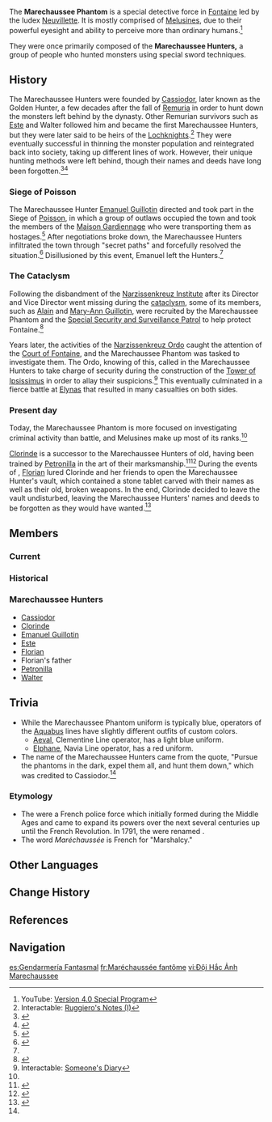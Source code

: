 {{Faction Infobox
|leader       = [[Neuvillette]]
|founder      = [[Cassiodor]]
|affiliation   = [[Maison Gardiennage]]
|base         = [[Palais Mermonia]]
|region       = Fontaine
}}
The '''Marechaussee Phantom''' is a special detective force in [[Fontaine]] led by the Iudex [[Neuvillette]]. It is mostly comprised of [[Melusine]]s, due to their powerful eyesight and ability to perceive more than ordinary humans.<ref>YouTube: [https://youtu.be/2E73BKNtOXI Version 4.0 Special Program]</ref> 

They were once primarily composed of the '''Marechaussee Hunters,''' a group of people who hunted monsters using special sword techniques.

==History==
The Marechaussee Hunters were founded by [[Cassiodor]], later known as the Golden Hunter, a few decades after the fall of [[Remuria]] in order to hunt down the monsters left behind by the dynasty. Other Remurian survivors such as [[Este (Golem)|Este]] and Walter followed him and became the first Marechaussee Hunters, but they were later said to be heirs of the [[Lochknight]]s.<ref>Interactable: [[Faded Castle#Ruggiero's Notes (I)|Ruggiero's Notes (I)]]</ref> They were eventually successful in thinning the monster population and reintegrated back into society, taking up different lines of work. However, their unique hunting methods were left behind, though their names and deeds have long been forgotten.<ref>{{Ref/Quest|Hunters, Prophets}}</ref><ref>{{Ref/Quest|Buried Honor}}</ref>

===Siege of Poisson===
The Marechaussee Hunter [[Emanuel Guillotin]] directed and took part in the Siege of [[Poisson]], in which a group of outlaws occupied the town and took the members of the [[Maison Gardiennage]] who were transporting them as hostages.<ref name="Hunter">{{Ref/Arti|Hunter's Brooch}}</ref> After negotiations broke down, the Marechaussee Hunters infiltrated the town through "secret paths" and forcefully resolved the situation.<ref>{{Ref/Weapon|Verdict}}</ref> Disillusioned by this event, Emanuel left the Hunters.<ref name="Hunter" />

===The Cataclysm===
Following the disbandment of the [[Narzissenkreuz Institute]] after its Director and Vice Director went missing during the [[cataclysm]], some of its members, such as [[Alain Guillotin|Alain]] and [[Mary-Ann Guillotin]], were recruited by the Marechaussee Phantom and the [[Special Security and Surveillance Patrol]] to help protect Fontaine.<ref name="Odyssean Flower">{{Ref/Arti|Odyssean Flower}}</ref> 

Years later, the activities of the [[Narzissenkreuz Ordo]] caught the attention of the [[Court of Fontaine]], and the Marechaussee Phantom was tasked to investigate them. The Ordo, knowing of this, called in the Marechaussee Hunters to take charge of security during the construction of the [[Tower of Ipsissimus]] in order to allay their suspicions.<ref>Interactable: [[Fort Charybdis Ruins#Someone's Diary|Someone's Diary]]</ref> This eventually culminated in a fierce battle at [[Elynas]] that resulted in many casualties on both sides. 

===Present day===
Today, the Marechaussee Phantom is more focused on investigating criminal activity than battle, and Melusines make up most of its ranks.<ref name="Hunter" /> 

[[Clorinde]] is a successor to the Marechaussee Hunters of old, having been trained by [[Petronilla]] in the art of their marksmanship.<ref>{{Ref/VO|Neuvillette|About Clorinde}}</ref><ref>{{Ref/CS|Navia|3}}</ref> During the events of {{Quest|Silent Night}}, [[Florian]] lured Clorinde and her friends to open the Marechaussee Hunter's vault, which contained a stone tablet carved with their names as well as their old, broken weapons. In the end, Clorinde decided to leave the vault undisturbed, leaving the Marechaussee Hunters' names and deeds to be forgotten as they would have wanted.<ref>{{Ref/Quest|Vanquishing Phantoms}}</ref>

==Members==
===Current===
{{Characters by Category List|Marechaussee Phantom|2
|not=Deceased Characters
|exclude=Neuvillette;Florian;Petronilla
|full_header=[[Neuvillette]] is the leader of the Marechaussee Phantom.<br>There are '''%PAGES%''' other [[character]]s who are part of the Marechaussee Phantom
}}

===Historical===
{{Characters by Category List|Marechaussee Phantom&Deceased Characters|1
}}

===Marechaussee Hunters===
* [[Cassiodor]]
* [[Clorinde]]
* [[Emanuel Guillotin]]
* [[Este (Marechaussee Hunter)|Este]]
* [[Florian]]
* Florian's father
* [[Petronilla]]
* [[Walter (Marechaussee Hunter)|Walter]]

==Trivia==
* While the Marechaussee Phantom uniform is typically blue, operators of the [[Aquabus]] lines have slightly different outfits of custom colors.
** [[Aeval]], Clementine Line operator, has a light blue uniform.
** [[Elphane]], Navia Line operator, has a red uniform.
* The name of the Marechaussee Hunters came from the quote, "Pursue the phantoms in the dark, expel them all, and hunt them down," which was credited to Cassiodor.<ref name="Hunter" />

===Etymology===
* The ''{{w|Maréchaussée}}'' were a French police force which initially formed during the Middle Ages and came to expand its powers over the next several centuries up until the French Revolution. In 1791, the {{Fr|Maréchaussée}} were renamed {{Fr|{{w|gendarmerie}}}}.
* The word ''Maréchaussée'' is French for "Marshalcy."

==Other Languages==
{{Other Languages
|en      = Marechaussee Phantom
|zhs     = 逐影庭
|zhs_rm  = Zhúyǐng-tíng
|zht     = 逐影庭
|zht_rm  = Zhúyǐng-tíng
|zh_tl   = Shadow-Chasing Court
|ja      = マレショーセ·ファントム
|ja_rm   = Mareshoose Fantomu
|ja_tl   = Marechaussee Phantom
|ko      = 그림자 수사청
|ko_tl   = 
|es      = Gendarmería Fantasmal
|es_tl   = Phantasmal Gendarmerie
|es_note = {{Es|Gendarmería}} is derived from the French {{Fr|gens d'armes|armed people,}} and refers to a military organization which performs law enforcement among civilians.
|fr      = Maréchaussée fantôme
|fr_tl   = Phantom Marechaussee
|ru      = Сумеречный двор
|ru_tl   = Twilight Court
|th      = หน่วยล่าเงา
|th_rm   = Nuai La Ngao
|th_tl   = Shadow Hunter Team
|vi      = Đội Hắc Ảnh Marechaussee<!-- / Trục Ảnh Đình<ref>{{Ref/Arti|Odyssean Flower}}</ref>-->
|vi_tl   = 
|de      = Maréchaussée-Phantom<!-- / Marechaussee-Phantom-->
|de_tl   = Marechaussee Phantom	
|id      = Marechaussee Phantom<!-- / Pengadilan Pengejar Bayangan<ref>{{Ref/Arti|Odyssean Flower}}</ref>-->
<!--|id_tl   = Marechaussee Phantom / Court of the Shadow Chaser-->
|pt      = Marechalato Fantasma
|pt_tl   = 
|tr      = Gölge Mareşosesi
|tr_tl   = 
|it      = Spettro Maréchaussée
|it_tl   = 
}}

==Change History==
{{Change History|introduced=3.6}}

==References==
{{Reflist}}

==Navigation==
{{Faction Navbox}}

[[es:Gendarmería Fantasmal]]
[[fr:Maréchaussée fantôme]]
[[vi:Đội Hắc Ảnh Marechaussee]]